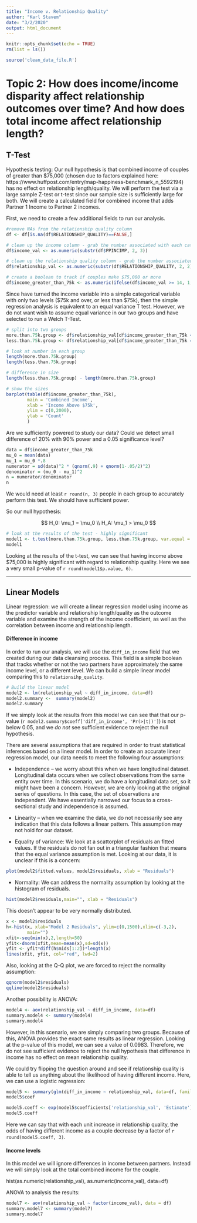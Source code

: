 ```yaml
---
title: "Income v. Relationship Quality"
author: "Karl Stavem"
date: "3/2/2020"
output: html_document
---
```


```r

knitr::opts_chunk$set(echo = TRUE)
rm(list = ls())

source('clean_data_file.R')
```

# Topic 2: How does income/income disparity affect relationship outcomes over time? And how does total income affect relationship length?


## T-Test

Hypothesis testing: Our null hypothesis is that combined income of couples of greater than $75,000 (chosen due to factors explained here: https://www.huffpost.com/entry/map-happiness-benchmark_n_5592194) has no effect on relationship length/quality. We will perform the test via a large sample Z-test or t-test since our sample size is sufficiently large for both. We will create a calculated field for combined income that adds Partner 1 Income to Partner 2 incomes.


First, we need to create a few additional fields to run our analysis.

```r

#remove NAs from the relationship quality column
df <- df[is.na(df$RELATIONSHIP_QUALITY)==FALSE,]

# clean up the income column - grab the number associated with each category
df$income_val <- as.numeric(substr(df$PPINCIMP, 2, 3))

# clean up the relationship quality column - grab the number associated with each category
df$relationship_val <- as.numeric(substr(df$RELATIONSHIP_QUALITY, 2, 2))

# create a boolean to track if couples make $75,000 or more
df$income_greater_than_75k <- as.numeric(ifelse(df$income_val >= 14, 1, 0))

```

Since have turned the income variable into a simple categorical variable with only two levels (\$75k and over, or less than \$75k), then the simple regression analysis is equivalent to an equal variance T test.   However, we do not want wish to assume equal variance in our two groups and have selected to run a Welch T-Test.

```r

# split into two groups
more.than.75k.group <- df$relationship_val[df$income_greater_than_75k == 1]
less.than.75k.group <- df$relationship_val[df$income_greater_than_75k == 0]

# look at number in each group
length(more.than.75k.group)
length(less.than.75k.group)

# difference in size
length(less.than.75k.group) - length(more.than.75k.group)

# show the sizes
barplot(table(df$income_greater_than_75k), 
        main = 'Combined Income',
        xlab = 'Income Above $75k',
        ylim = c(0,2000),
        ylab = 'Count'
        )

```


Are we sufficiently powered to study our data?  Could we detect small difference of 20% with 90% power and a 0.05 significance level?

```r

data = df$income_greater_than_75k
mu_0 = mean(data)
mu_1 = mu_0 *.8
numerator = sd(data)^2 * (qnorm(.9) + qnorm(1-.05/2)^2)
denominator = (mu_0 - mu_1)^2
n = numerator/denominator
n

```
We would need at least `r round(n, 3)` people in each group to accurately perform this test.   We should have sufficient power.

So our null hypothesis:

$$ H_0: \mu_1 = \mu_0 \\ H_A: \mu_1 > \mu_0 $$


```r
# look at the results of the test - highly significant
model1 <- t.test(more.than.75k.group, less.than.75k.group, var.equal = FALSE, alternative = 'g')
model1


```

Looking at the results of the t-test, we can see that having income above \$75,000 is highly significant with regard to relationship quality.  Here we see a very small p-value of `r round(model1$p.value, 6)`.



---

## Linear Models


Linear regression: we will create a linear regression model using income as the predictor variable and relationship length/quality as the outcome variable and examine the strength of the income coefficient, as well as the correlation between income and relationship length.

#### Difference in income

In order to run our analysis, we will use the `diff_in_income` field that we created during our data cleansing process.  This field is a simple boolean that tracks whether or not the two partners have approximately the same income level, or a different level.  We can build a simple linear model comparing this to `relationsihp_quality`.

```r

# Build the linear model
model2 <- lm(relationship_val ~ diff_in_income, data=df)
model2.summary <-  summary(model2)
model2.summary

```

If we simply look at the results from this model we can see that that our p-value (`r model2.summary$coeff['diff_in_income', 'Pr(>|t|)']`) is not below 0.05, and we _do not_ see sufficient evidence to reject the null hypothesis.  

There are several assumptions that are required in order to trust statistical inferences based on a linear model.  In order to create an accurate linear regression model, our data needs to meet the following four assumptions:

* Independence – we worry about this when we have longitudinal dataset. Longitudinal data occurs when we collect observations from the same entity over time.  In this scenario, we do have a longitudinal data set, so it might have been a concern.   However, we are only looking at the original series of questions.   In this case, the set of observations are independent.  We have essentially narrowed our focus to a cross-sectional study and independence is assumed.

* Linearity – when we examine the data, we do not necessarily see any indication that this data follows a linear pattern.  This assumption may not hold for our dataset.

* Equality of variance: We look at a scattorplot of residuals an fitted values. If the residuals do not fan out in a triangular fashion that means that the equal variance assumption is met.   Looking at our data, it is unclear if this is a concern:

```r
plot(model2$fitted.values, model2$residuals, xlab = "Residuals")
```

* Normality: We can address the normality assumption by looking at the histogram of residuals.  

```r
hist(model2$residuals,main="", xlab = "Residuals")
```
This doesn't appear to be very normally distributed.

```r
x <- model2$residuals
h<-hist(x, xlab="Model 2 Residuals", ylim=c(0,1500),xlim=c(-3,2),
        main="")
xfit<-seq(min(x),2,length=50)
yfit<-dnorm(xfit,mean=mean(x),sd=sd(x))
yfit <- yfit*diff(h$mids[1:2])*length(x)
lines(xfit, yfit, col="red", lwd=2)

```

Also, looking at the Q-Q plot, we are forced to reject the normality assumption:

```r
qqnorm(model2$residuals)
qqline(model2$residuals)
```


Another possibility is ANOVA:

```r
model4 <- aov(relationship_val ~ diff_in_income, data=df)
summary.model4 <- summary(model4)
summary.model4

```
However, in this scenario, we are simply comparing two groups. Because of this, ANOVA provides the exact same results as linear regression.  Looking at the p-value of this model, we can see a value of 0.0983.   Therefore, we do not see sufficient evidence to reject the null hypothesis that difference in income has no effect on mean relationship quality.

We could try flipping the question around and see if relationship quality is able to tell us anything about the likelihood of having different income.  Here, we can use a logistic regression:

```r
model5 <- summary(glm(diff_in_income ~ relationship_val, data=df, family = binomial))
model5$coef

model5.coeff <- exp(model5$coefficients['relationship_val', 'Estimate'])
model5.coeff

```

Here we can say that with each unit increase in relationship quality, the odds of having different income as a couple decrease by a factor of `r round(model5.coeff, 3)`.  


#### Income levels

In this model we will ignore differences in income between partners.   Instead we will simply look at the total combined income for the couple.

hist(as.numeric(relationship_val), as.numeric(income_val), data=df)

ANOVA to analysis the results:

```r
model7 <- aov(relationship_val ~ factor(income_val), data = df)
summary.model7 <- summary(model7)
summary.model7

```

